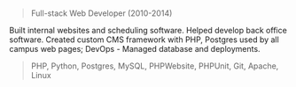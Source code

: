 #

> Full-stack Web Developer (2010-2014)

Built internal websites and scheduling software. Helped develop back office software. Created custom CMS framework with PHP, Postgres used by all campus web pages; DevOps - Managed database and deployments.

> PHP, Python, Postgres, MySQL, PHPWebsite, PHPUnit, Git, Apache, Linux
